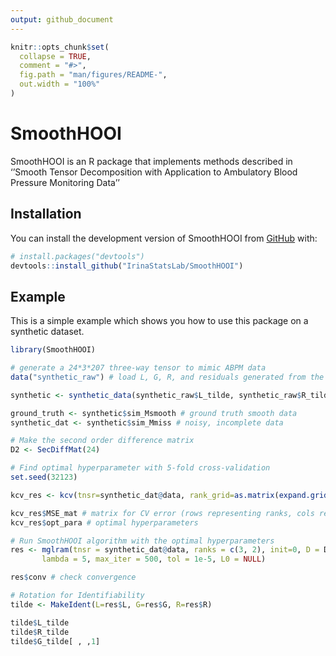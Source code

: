 ```yaml
---
output: github_document
---
```


<!-- README.md is generated from README.Rmd. Please edit that file -->

```r
knitr::opts_chunk$set(
  collapse = TRUE,
  comment = "#>",
  fig.path = "man/figures/README-",
  out.width = "100%"
)
```

# SmoothHOOI

<!-- badges: start -->

<!-- badges: end -->

SmoothHOOI is an R package that implements methods described in ''Smooth Tensor Decomposition with Application to Ambulatory Blood Pressure Monitoring Data''

## Installation

You can install the development version of SmoothHOOI from [GitHub](https://github.com/) with:

``` r
# install.packages("devtools")
devtools::install_github("IrinaStatsLab/SmoothHOOI")
```

## Example

This is a simple example which shows you how to use this package on a synthetic dataset.

```r
library(SmoothHOOI)

# generate a 24*3*207 three-way tensor to mimic ABPM data
data("synthetic_raw") # load L, G, R, and residuals generated from the real HYPNOS ABPM data

synthetic <- synthetic_data(synthetic_raw$L_tilde, synthetic_raw$R_tilde, synthetic_raw$mean_G, synthetic_raw$cov_G, synthetic_raw$E, p=207, noise_level=1, pattern="random", percent=0.2)

ground_truth <- synthetic$sim_Msmooth # ground truth smooth data
synthetic_dat <- synthetic$sim_Mmiss # noisy, incomplete data
```

```r
# Make the second order difference matrix 
D2 <- SecDiffMat(24)
```

```r
# Find optimal hyperparameter with 5-fold cross-validation
set.seed(32123)

kcv_res <- kcv(tnsr=synthetic_dat@data, rank_grid=as.matrix(expand.grid(r1<-seq(3,6,by=1), r2<-c(2,3))), lambda_seq=seq(1,20,by=1), k=5, L0=NULL, D=D2, tol=0.01, max_iter=500, init=0)

kcv_res$MSE_mat # matrix for CV error (rows representing ranks, cols representing lambda)
kcv_res$opt_para # optimal hyperparameters
```

```r
# Run SmoothHOOI algorithm with the optimal hyperparameters
res <- mglram(tnsr = synthetic_dat@data, ranks = c(3, 2), init=0, D = D2,
       lambda = 5, max_iter = 500, tol = 1e-5, L0 = NULL)

res$conv # check convergence
```

```r
# Rotation for Identifiability
tilde <- MakeIdent(L=res$L, G=res$G, R=res$R)

tilde$L_tilde
tilde$R_tilde
tilde$G_tilde[ , ,1]
```
